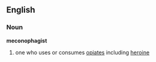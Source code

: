 ==English==
=== Noun ===
'''meconophagist'''
# one who uses or consumes [[opiates]] including [[heroine]]